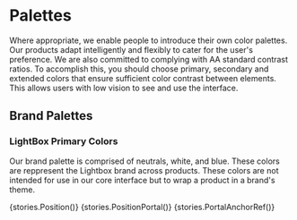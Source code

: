 
<Meta title="Utilities|Popper" />

# Palettes

Where appropriate, we enable people to introduce their own color palettes. Our products adapt intelligently and flexibly to cater for the user's preference. We are also committed to complying with AA standard contrast ratios. To accomplish this, you should choose primary, secondary and extended colors that ensure sufficient color contrast between elements. This allows users with low vision to see and use the interface.

## Brand Palettes

### LightBox Primary Colors

Our brand palette is comprised of neutrals, white, and blue. These colors are reppresent the Lightbox brand across products. These colors are not intended for use in our core interface but to wrap a product in a brand's theme.

<Preview>
  <Story name="Positions" decorators={[Padding]}>{stories.Position()}</Story>
</Preview>

<Preview>
  <Story name="Positions (Portal)" decorators={[Padding]}>{stories.PositionPortal()}</Story>
</Preview>

<Preview>
  <Story name="Anchor Ref (Portal)" decorators={[Padding]}>{stories.PortalAnchorRef()}</Story>
</Preview>